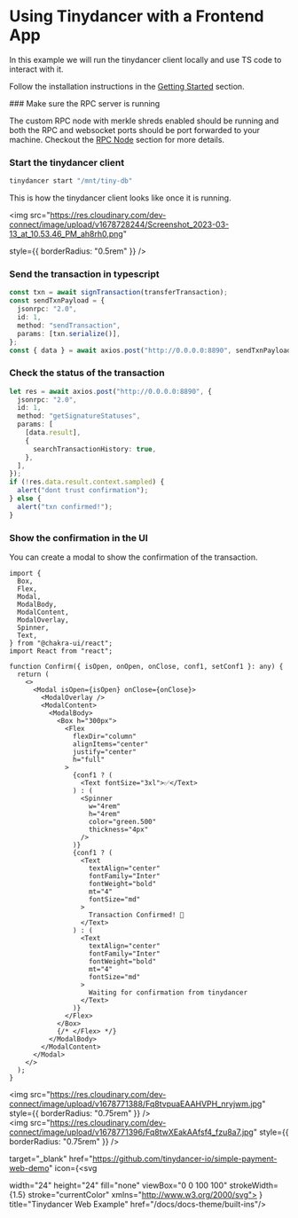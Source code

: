 
# Using Tinydancer with a Frontend App

In this example we will run the tinydancer client locally and
use TS code to interact with it.

Follow the installation instructions in the [Getting Started](/getting-started.mdx) section.

<Steps>
### Make sure the RPC server is running

The custom RPC node with merkle shreds enabled should be running and both the RPC and websocket ports should be
port forwarded to your machine. Checkout the [RPC Node](/diet-rpc-node) section for more details.

### Start the tinydancer client

```bash copy
tinydancer start "/mnt/tiny-db"
```

This is how the tinydancer client looks like once it is running.

<img src="https://res.cloudinary.com/dev-connect/image/upload/v1678728244/Screenshot_2023-03-13_at_10.53.46_PM_ah8rh0.png"

style={{ borderRadius: "0.5rem" }}
/>

### Send the transaction in typescript

```ts copy
const txn = await signTransaction(transferTransaction);
const sendTxnPayload = {
  jsonrpc: "2.0",
  id: 1,
  method: "sendTransaction",
  params: [txn.serialize()],
};
const { data } = await axios.post("http://0.0.0.0:8890", sendTxnPayload);
```

### Check the status of the transaction

```ts copy
let res = await axios.post("http://0.0.0.0:8890", {
  jsonrpc: "2.0",
  id: 1,
  method: "getSignatureStatuses",
  params: [
    [data.result],
    {
      searchTransactionHistory: true,
    },
  ],
});
if (!res.data.result.context.sampled) {
  alert("dont trust confirmation");
} else {
  alert("txn confirmed!");
}
```

### Show the confirmation in the UI

You can create a modal to show the confirmation of the transaction.

```tsx copy
import {
  Box,
  Flex,
  Modal,
  ModalBody,
  ModalContent,
  ModalOverlay,
  Spinner,
  Text,
} from "@chakra-ui/react";
import React from "react";

function Confirm({ isOpen, onOpen, onClose, conf1, setConf1 }: any) {
  return (
    <>
      <Modal isOpen={isOpen} onClose={onClose}>
        <ModalOverlay />
        <ModalContent>
          <ModalBody>
            <Box h="300px">
              <Flex
                flexDir="column"
                alignItems="center"
                justify="center"
                h="full"
              >
                {conf1 ? (
                  <Text fontSize="3xl">✅</Text>
                ) : (
                  <Spinner
                    w="4rem"
                    h="4rem"
                    color="green.500"
                    thickness="4px"
                  />
                )}
                {conf1 ? (
                  <Text
                    textAlign="center"
                    fontFamily="Inter"
                    fontWeight="bold"
                    mt="4"
                    fontSize="md"
                  >
                    Transaction Confirmed! 🎉
                  </Text>
                ) : (
                  <Text
                    textAlign="center"
                    fontFamily="Inter"
                    fontWeight="bold"
                    mt="4"
                    fontSize="md"
                  >
                    Waiting for confirmation from tinydancer
                  </Text>
                )}
              </Flex>
            </Box>
            {/* </Flex> */}
          </ModalBody>
        </ModalContent>
      </Modal>
    </>
  );
}
```

<img
  src="https://res.cloudinary.com/dev-connect/image/upload/v1678771388/Fq8tvpuaEAAHVPH_nryjwm.jpg"
  style={{ borderRadius: "0.75rem" }}
/>
<br />
<img
  src="https://res.cloudinary.com/dev-connect/image/upload/v1678771396/Fq8twXEakAAfsf4_fzu8a7.jpg"
  style={{ borderRadius: "0.75rem" }}
/>

<Cards>
  <Card 
 
  target="_blank"
   href="https://github.com/tinydancer-io/simple-payment-web-demo"
  icon={<svg
  
   width="24" height="24"  fill="none" viewBox="0 0 100 100" strokeWidth={1.5} stroke="currentColor" xmlns="http://www.w3.org/2000/svg">
  <path fill-rule="evenodd" clip-rule="evenodd" d="M48.854 0C21.839 0 0 22 0 49.217c0 21.756 13.993 40.172 33.405 46.69 2.427.49 3.316-1.059 3.316-2.362 0-1.141-.08-5.052-.08-9.127-13.59 2.934-16.42-5.867-16.42-5.867-2.184-5.704-5.42-7.17-5.42-7.17-4.448-3.015.324-3.015.324-3.015 4.934.326 7.523 5.052 7.523 5.052 4.367 7.496 11.404 5.378 14.235 4.074.404-3.178 1.699-5.378 3.074-6.6-10.839-1.141-22.243-5.378-22.243-24.283 0-5.378 1.94-9.778 5.014-13.2-.485-1.222-2.184-6.275.486-13.038 0 0 4.125-1.304 13.426 5.052a46.97 46.97 0 0 1 12.214-1.63c4.125 0 8.33.571 12.213 1.63 9.302-6.356 13.427-5.052 13.427-5.052 2.67 6.763.97 11.816.485 13.038 3.155 3.422 5.015 7.822 5.015 13.2 0 18.905-11.404 23.06-22.324 24.283 1.78 1.548 3.316 4.481 3.316 9.126 0 6.6-.08 11.897-.08 13.526 0 1.304.89 2.853 3.316 2.364 19.412-6.52 33.405-24.935 33.405-46.691C97.707 22 75.788 0 48.854 0z" fill="#fff"/>
  </svg>
} title="Tinydancer Web Example" href="/docs/docs-theme/built-ins"/>
</Cards>
</Steps>
